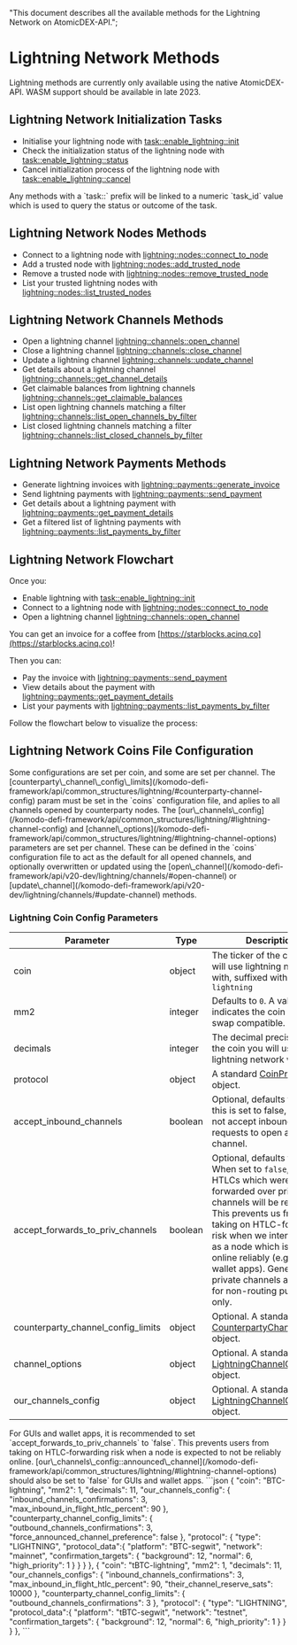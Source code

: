   "This document describes all the available methods for the Lightning Network on AtomicDEX-API.";


# Lightning Network Methods

<Note>
  Lightning methods are currently only available using the native AtomicDEX-API.
  WASM support should be available in late 2023.
</Note>

## Lightning Network Initialization Tasks

*   Initialise your lightning node with [task::enable\_lightning::init](/komodo-defi-framework/api/v20-dev/lightning/activation/#initialize-lightning)
*   Check the initialization status of the lightning node with [task::enable\_lightning::status](/komodo-defi-framework/api/v20-dev/lightning/activation/#initialization-status)
*   Cancel initialization process of the lightning node with [task::enable\_lightning::cancel](/komodo-defi-framework/api/v20-dev/lightning/activation/#cancel-initialization)

<Note>
  Any methods with a `task::` prefix will be linked to a numeric `task_id` value
  which is used to query the status or outcome of the task.
</Note>

## Lightning Network Nodes Methods

*   Connect to a lightning node with [lightning::nodes::connect\_to\_node](/komodo-defi-framework/api/v20-dev/lightning/nodes/#connect-to-node)
*   Add a trusted node with [lightning::nodes::add\_trusted\_node](/komodo-defi-framework/api/v20-dev/lightning/nodes/#add-trusted-node)
*   Remove a trusted node with [lightning::nodes::remove\_trusted\_node](/komodo-defi-framework/api/v20-dev/lightning/nodes/#remove-trusted-node)
*   List your trusted lightning nodes with [lightning::nodes::list\_trusted\_nodes](/komodo-defi-framework/api/v20-dev/lightning/nodes/#list-trusted-nodes)

## Lightning Network Channels Methods

*   Open a lightning channel [lightning::channels::open\_channel](/komodo-defi-framework/api/v20-dev/lightning/channels/#open-channel)
*   Close a lightning channel [lightning::channels::close\_channel](/komodo-defi-framework/api/v20-dev/lightning/channels/#close-channel)
*   Update a lightning channel [lightning::channels::update\_channel](/komodo-defi-framework/api/v20-dev/lightning/channels/#update-channel)
*   Get details about a lightning channel [lightning::channels::get\_channel\_details](/komodo-defi-framework/api/v20-dev/lightning/channels/#get-channel-details)
*   Get claimable balances from lightning channels [lightning::channels::get\_claimable\_balances](/komodo-defi-framework/api/v20-dev/lightning/channels/#get-claimable-balances)
*   List open lightning channels matching a filter [lightning::channels::list\_open\_channels\_by\_filter](/komodo-defi-framework/api/v20-dev/lightning/channels/#list-open-channels-by-filter)
*   List closed lightning channels matching a filter [lightning::channels::list\_closed\_channels\_by\_filter](/komodo-defi-framework/api/v20-dev/lightning/channels/#list-closed-channels-by-filter)

## Lightning Network Payments Methods

*   Generate lightning invoices with [lightning::payments::generate\_invoice](/komodo-defi-framework/api/v20-dev/lightning/payments/#generate-invoice)
*   Send lightning payments with [lightning::payments::send\_payment](/komodo-defi-framework/api/v20-dev/lightning/payments/#send-payment)
*   Get details about a lightning payment with [lightning::payments::get\_payment\_details](/komodo-defi-framework/api/v20-dev/lightning/payments/#get-payment-details)
*   Get a filtered list of lightning payments with [lightning::payments::list\_payments\_by\_filter](/komodo-defi-framework/api/v20-dev/lightning/payments/#list-payments-by-filter)

## Lightning Network Flowchart

Once you:

*   Enable lightning with [task::enable\_lightning::init](/komodo-defi-framework/api/v20-dev/lightning/activation/#initialize-lightning)
*   Connect to a lightning node with [lightning::nodes::connect\_to\_node](/komodo-defi-framework/api/v20-dev/lightning/nodes/#connect-to-node)
*   Open a lightning channel [lightning::channels::open\_channel](/komodo-defi-framework/api/v20-dev/lightning/channels/#open-channel)

You can get an invoice for a coffee from [https://starblocks.acinq.co](https://starblocks.acinq.co)!

Then you can:

*   Pay the invoice with [lightning::payments::send\_payment](/komodo-defi-framework/api/v20-dev/lightning/payments/#send-payment)
*   View details about the payment with [lightning::payments::get\_payment\_details](/komodo-defi-framework/api/v20-dev/lightning/payments/#get-payment-details)
*   List your payments with [lightning::payments::list\_payments\_by\_filter](/komodo-defi-framework/api/v20-dev/lightning/payments/#list-payments-by-filter)

Follow the flowchart below to visualize the process:

<OptimizedImage src={lightningflowchart} classNaming="w-full" alt="Lighning Network Flowchart" />

## Lightning Network Coins File Configuration

<Note>
  Some configurations are set per coin, and some are set per channel. The
  [counterparty\_channel\_config\_limits](/komodo-defi-framework/api/common_structures/lightning/#counterparty-channel-config)
  param must be set in the `coins` configuration file, and aplies to all
  channels opened by counterparty nodes. The
  [our\_channels\_config](/komodo-defi-framework/api/common_structures/lightning/#lightning-channel-config) and
  [channel\_options](/komodo-defi-framework/api/common_structures/lightning/#lightning-channel-options) parameters
  are set per channel. These can be defined in the `coins` configuration file to
  act as the default for all opened channels, and optionally overwritten or
  updated using the
  [open\_channel](/komodo-defi-framework/api/v20-dev/lightning/channels/#open-channel) or
  [update\_channel](/komodo-defi-framework/api/v20-dev/lightning/channels/#update-channel)
  methods.
</Note>

### Lightning Coin Config Parameters

| Parameter                             | Type    | Description                                                                                                                                                                                                                                                                                                                                    |
| ------------------------------------- | ------- | ---------------------------------------------------------------------------------------------------------------------------------------------------------------------------------------------------------------------------------------------------------------------------------------------------------------------------------------------- |
| coin                                  | object  | The ticker of the coin you will use lightning network with, suffixed with `-lightning`                                                                                                                                                                                                                                                         |
| mm2                                   | integer | Defaults to `0`. A value of `1`, indicates the coin is atomic swap compatible.                                                                                                                                                                                                                                                                 |
| decimals                              | integer | The decimal precision of the coin you will use the lightning network with.                                                                                                                                                                                                                                                                     |
| protocol                              | object  | A standard [CoinProtocol](/komodo-defi-framework/api/common_structures/activation/#coin-protocol) object.                                                                                                                                                                                                                                                  |
| accept\_inbound\_channels             | boolean | Optional, defaults to `true`. If this is set to false, we do not accept inbound requests to open a new channel.                                                                                                                                                                                                                                |
| accept\_forwards\_to\_priv\_channels  | boolean | Optional, defaults to `false`. When set to `false`, any HTLCs which were to be forwarded over private channels will be rejected. This prevents us from taking on HTLC-forwarding risk when we intend to run as a node which is not online reliably (e.g. GUI wallet apps). Generally, private channels are used for non-routing purposes only. |
| counterparty\_channel\_config\_limits | object  | Optional. A standard [CounterpartyChannelConfig](/komodo-defi-framework/api/common_structures/lightning/#counterparty-channel-config) object.                                                                                                                                                                                                              |
| channel\_options                      | object  | Optional. A standard [LightningChannelOptions](/komodo-defi-framework/api/common_structures/lightning/#lightning-channel-options) object.                                                                                                                                                                                                                  |
| our\_channels\_config                 | object  | Optional. A standard [LightningChannelConfig](/komodo-defi-framework/api/common_structures/lightning/#lightning-channel-config) object.                                                                                                                                                                                                                    |

<Note>
  For GUIs and wallet apps, it is recommended to set
  `accept_forwards_to_priv_channels` to `false`. This prevents users from taking
  on HTLC-forwarding risk when a node is expected to not be reliably online.
  [our\_channels\_config::announced\_channel](/komodo-defi-framework/api/common_structures/lightning/#lightning-channel-options)
  should also be set to `false` for GUIs and wallet apps.
</Note>

<CollapsibleSection expandedText="Hide Example Config" collapsedText="Show Example Config">
  ```json
    {
      "coin": "BTC-lightning",
      "mm2": 1,
      "decimals": 11,
      "our_channels_config": {
          "inbound_channels_confirmations": 3,
          "max_inbound_in_flight_htlc_percent": 90
      },
      "counterparty_channel_config_limits": {
          "outbound_channels_confirmations": 3,
          "force_announced_channel_preference": false
      },
      "protocol": {
          "type": "LIGHTNING",
          "protocol_data":{
              "platform": "BTC-segwit",
              "network": "mainnet",
              "confirmation_targets": {
                  "background": 12,
                  "normal": 6,
                  "high_priority": 1
              }
          }
      }
    },
    {
      "coin": "tBTC-lightning",
      "mm2": 1,
      "decimals": 11,
      "our_channels_configs": {
          "inbound_channels_confirmations": 3,
          "max_inbound_in_flight_htlc_percent": 90,
          "their_channel_reserve_sats": 10000
      },
      "counterparty_channel_config_limits": { 
          "outbound_channels_confirmations": 3
      },
      "protocol": {
          "type": "LIGHTNING",
          "protocol_data":{
              "platform": "tBTC-segwit",
              "network": "testnet",
              "confirmation_targets": {
                  "background": 12,
                  "normal": 6,
                  "high_priority": 1
              }
          }
      }
    },
  ```
</CollapsibleSection>
